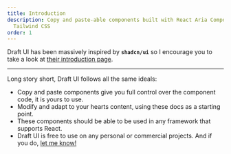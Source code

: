 ```yaml
---
title: Introduction
description: Copy and paste-able components built with React Aria Components and
  Tailwind CSS
order: 1
---
```


Draft UI has been massively inspired by **`shadcn/ui`** so I encourage you to take a look at [their introduction page](https://ui.shadcn.com/docs).

---

Long story short, Draft UI follows all the same ideals:

- Copy and paste components give you full control over the component
  code, it is yours to use.
- Modify and adapt to your hearts content, using these docs as a
  starting point.
- These components should be able to be used in any framework that
  supports React.
- Draft UI is free to use on any personal or commercial projects.
  And if you do, [let me know!](https://twitter.com/draft__ui)
